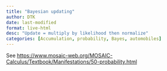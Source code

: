 ```yaml
---
title: "Bayesian updating"
author: DTK
date: last-modified
format: live-html
desc: "Update = multiply by likelihood then normalize"
categories: [Accumulation, probability, Bayes, automobiles]
---
```


See <https://www.mosaic-web.org/MOSAIC-Calculus/Textbook/Manifestations/50-probability.html>
